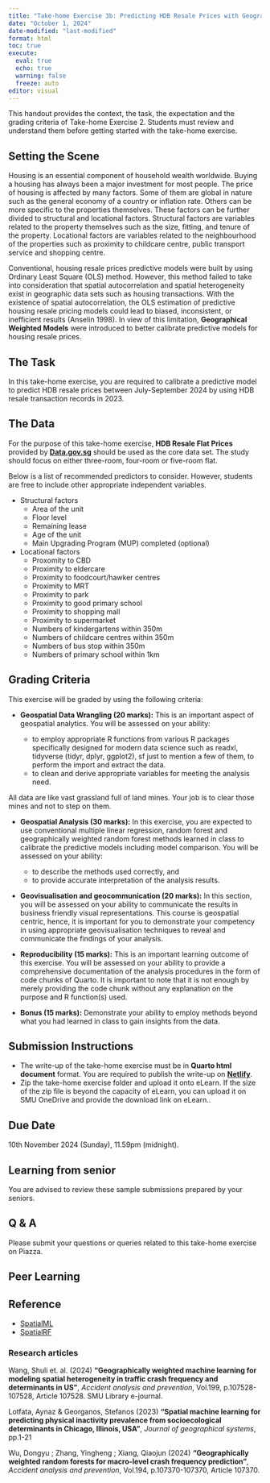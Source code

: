 ```yaml
---
title: "Take-home Exercise 3b: Predicting HDB Resale Prices with Geographically Weighted Machine Learning Methods"
date: "October 1, 2024"
date-modified: "last-modified"
format: html
toc: true
execute: 
  eval: true
  echo: true
  warning: false
  freeze: auto
editor: visual
---
```


::: callout-important
This handout provides the context, the task, the expectation and the grading criteria of Take-home Exercise 2. Students must review and understand them before getting started with the take-home exercise.
:::

## Setting the Scene

Housing is an essential component of household wealth worldwide. Buying a housing has always been a major investment for most people. The price of housing is affected by many factors. Some of them are global in nature such as the general economy of a country or inflation rate. Others can be more specific to the properties themselves. These factors can be further divided to structural and locational factors. Structural factors are variables related to the property themselves such as the size, fitting, and tenure of the property. Locational factors are variables related to the neighbourhood of the properties such as proximity to childcare centre, public transport service and shopping centre.

Conventional, housing resale prices predictive models were built by using Ordinary Least Square (OLS) method. However, this method failed to take into consideration that spatial autocorrelation and spatial heterogeneity exist in geographic data sets such as housing transactions. With the existence of spatial autocorrelation, the OLS estimation of predictive housing resale pricing models could lead to biased, inconsistent, or inefficient results (Anselin 1998). In view of this limitation, **Geographical Weighted Models** were introduced to better calibrate predictive models for housing resale prices.

## The Task

In this take-home exercise, you are required to calibrate a predictive model to predict HDB resale prices between July-September 2024 by using HDB resale transaction records in 2023.

## The Data

For the purpose of this take-home exercise, **HDB Resale Flat Prices** provided by [**Data.gov.sg**]() should be used as the core data set. The study should focus on either three-room, four-room or five-room flat.

Below is a list of recommended predictors to consider. However, students are free to include other appropriate independent variables.

-   Structural factors
    -   Area of the unit
    -   Floor level
    -   Remaining lease
    -   Age of the unit
    -   Main Upgrading Program (MUP) completed (optional)
-   Locational factors
    -   Proxomity to CBD
    -   Proximity to eldercare
    -   Proximity to foodcourt/hawker centres
    -   Proximity to MRT
    -   Proximity to park
    -   Proximity to good primary school
    -   Proximity to shopping mall
    -   Proximity to supermarket
    -   Numbers of kindergartens within 350m
    -   Numbers of childcare centres within 350m
    -   Numbers of bus stop within 350m
    -   Numbers of primary school within 1km

## Grading Criteria

This exercise will be graded by using the following criteria:

-   **Geospatial Data Wrangling (20 marks):** This is an important aspect of geospatial analytics. You will be assessed on your ability:

    -   to employ appropriate R functions from various R packages specifically designed for modern data science such as readxl, tidyverse (tidyr, dplyr, ggplot2), sf just to mention a few of them, to perform the import and extract the data.
    -   to clean and derive appropriate variables for meeting the analysis need.

::: callout-warning
All data are like vast grassland full of land mines. Your job is to clear those mines and not to step on them.
:::

-   **Geospatial Analysis (30 marks):** In this exercise, you are expected to use conventional multiple linear regression, random forest and geographically weighted random forest methods learned in class to calibrate the predictive models including model comparison. You will be assessed on your ability:

    -   to describe the methods used correctly, and
    -   to provide accurate interpretation of the analysis results.

-   **Geovisualisation and geocommunication (20 marks):** In this section, you will be assessed on your ability to communicate the results in business friendly visual representations. This course is geospatial centric, hence, it is important for you to demonstrate your competency in using appropriate geovisualisation techniques to reveal and communicate the findings of your analysis.

-   **Reproducibility (15 marks):** This is an important learning outcome of this exercise. You will be assessed on your ability to provide a comprehensive documentation of the analysis procedures in the form of code chunks of Quarto. It is important to note that it is not enough by merely providing the code chunk without any explanation on the purpose and R function(s) used.

-   **Bonus (15 marks):** Demonstrate your ability to employ methods beyond what you had learned in class to gain insights from the data.

## Submission Instructions

-   The write-up of the take-home exercise must be in **Quarto html document** format. You are required to publish the write-up on [**Netlify**](https://www.netlify.com/).
-   Zip the take-home exercise folder and upload it onto eLearn. If the size of the zip file is beyond the capacity of eLearn, you can upload it on SMU OneDrive and provide the download link on eLearn..

## Due Date

10th November 2024 (Sunday), 11.59pm (midnight).

## Learning from senior

You are advised to review these sample submissions prepared by your seniors.

## Q & A

Please submit your questions or queries related to this take-home exercise on Piazza.

## Peer Learning

## Reference

- [SpatialML](https://cran.r-project.org/web/packages/SpatialML/index.html)
- [SpatialRF](https://blasbenito.github.io/spatialRF/index.html)

### Research articles

Wang, Shuli et. al. (2024) **"Geographically weighted machine learning for modeling spatial heterogeneity in traffic crash frequency and determinants in US"**, *Accident analysis and prevention*, Vol.199, p.107528-107528, Article 107528. SMU Library e-journal.

Lotfata, Aynaz & Georganos, Stefanos (2023) **"Spatial machine learning for predicting physical inactivity prevalence from socioecological determinants in Chicago, Illinois, USA"**, *Journal of geographical systems*, pp.1-21

Wu, Dongyu ; Zhang, Yingheng ; Xiang, Qiaojun (2024) **"Geographically weighted random forests for macro-level crash frequency prediction"**, *Accident analysis and prevention*, Vol.194, p.107370-107370, Article 107370.





